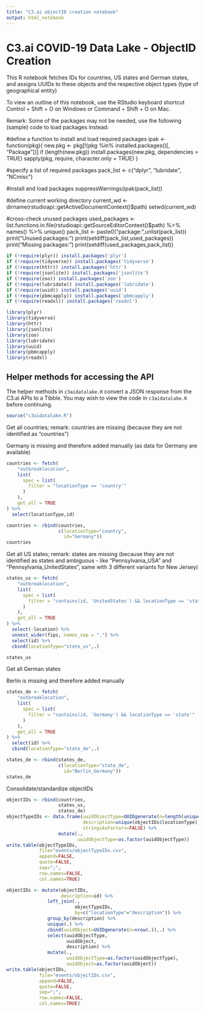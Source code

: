 ```yaml
---
title: "C3.ai objectID creation notebook"
output: html_notebook
---
```


# C3.ai COVID-19 Data Lake - ObjectID Creation

This R notebook fetches IDs for countries, US states and German states, and assigns UUIDs to these objects and the respective object types (type of geographical entity)

To view an outline of this notebook, use the RStudio keyboard shortcut Control + Shift + O on Windows or Command + Shift + O on Mac. 

Remark: Some of the packages may not be needed, use the following (sample) code to load packages instead:

#define a function to install and load required packages
ipak <- function(pkg){
  new.pkg <- pkg[!(pkg %in% installed.packages()[, "Package"])]
  if (length(new.pkg)) 
    install.packages(new.pkg, dependencies = TRUE)
  sapply(pkg, require, character.only = TRUE)
}

#specify a list of required packages
pack_list <- c("dplyr",
               "lubridate",
               "NCmisc")

#install and load packages
suppressWarnings(ipak(pack_list))

#define current working directory
current_wd <- dirname(rstudioapi::getActiveDocumentContext()$path)
setwd(current_wd)

#cross-check unused packages
used_packages <- list.functions.in.file(rstudioapi::getSourceEditorContext()$path) %>%
  names() %>%
  unique()
pack_list <- paste0("package:",unlist(pack_list))
print("Unused packages:")
print(setdiff(pack_list,used_packages))
print("Missing packages:")
print(setdiff(used_packages,pack_list))

```r
if (!require(plyr)) install.packages('plyr')
if (!require(tidyverse)) install.packages('tidyverse')
if (!require(httr)) install.packages('httr')
if (!require(jsonlite)) install.packages('jsonlite')
if (!require(zoo)) install.packages('zoo')
if (!require(lubridate)) install.packages('lubridate')
if (!require(uuid)) install.packages('uuid')
if (!require(pbmcapply)) install.packages('pbmcapply')
if (!require(readxl)) install.packages('readxl')

library(plyr)
library(tidyverse)
library(httr)
library(jsonlite)
library(zoo)
library(lubridate)
library(uuid)
library(pbmcapply)
library(readxl)
```

## Helper methods for accessing the API

The helper methods in `c3aidatalake.R` convert a JSON response from the C3.ai APIs to a Tibble. You may wish to view the code in `c3aidatalake.R` before continuing.

```r
source("c3aidatalake.R")
```

Get all countries; remark: countries are missing (because they are not identified as "countries")

Germany is missing and therefore added manually (as data for Germany are available)

```r
countries <- fetch(
    "outbreaklocation",
    list(
      spec = list(
        filter = "locationType == 'country'"
      )
    ),
    get_all = TRUE
) %>% 
  select(locationType,id)

countries <- rbind(countries,
                   c(locationType="country",
                     id="Germany"))
countries
```

Get all US states; remark: states are missing (because they are not identified as states and ambiguous - like "Pennsylvania_USA" and "Pennsylvania_UnitedStates", same with
3 different variants for New Jersey)

```r
states_us <- fetch(
    "outbreaklocation",
    list(
      spec = list(
        filter = "contains(id, 'UnitedStates') && locationType == 'state'"
      )
    ),
    get_all = TRUE
) %>% 
  select(-location) %>% 
  unnest_wider(fips, names_sep = ".") %>% 
  select(id) %>%
  cbind(locationType="state_us",.)

states_us
```

Get all German states

Berlin is missing and therefore added manually

```r
states_de <- fetch(
    "outbreaklocation",
    list(
      spec = list(
        filter = "contains(id, 'Germany') && locationType == 'state'"
      )
    ),
    get_all = TRUE
) %>% 
  select(id) %>%
  cbind(locationType="state_de",.)

states_de <- rbind(states_de,
                   c(locationType="state_de",
                     id="Berlin_Germany"))
states_de
```

Consolidate/standardize objectIDs

```r
objectIDs <- rbind(countries,
                   states_us,
                   states_de)
objectTypeIDs <- data.frame(uuidObjectType=UUIDgenerate(n=length(unique(objectIDs$locationType))),
                            description=unique(objectIDs$locationType),
                            stringsAsFactors=FALSE) %>%
                   mutate(.,
                          uuidObjectType=as.factor(uuidObjectType))
write.table(objectTypeIDs,
            file="events/objectTypeIDs.csv",
            append=FALSE,
            quote=FALSE,
            sep=";",
            row.names=FALSE,
            col.names=TRUE)

objectIDs <- mutate(objectIDs,
                    description=id) %>%
               left_join(.,
                         objectTypeIDs,
                         by=c("locationType"="description")) %>%
               group_by(description) %>%
               unique(.) %>%
               cbind(uuidObject=UUIDgenerate(n=nrow(.)),.) %>%
               select(uuidObjectType,
                      uuidObject,
                      description) %>%
               mutate(.,
                      uuidObjectType=as.factor(uuidObjectType),
                      uuidObject=as.factor(uuidObject))
write.table(objectIDs,
            file="events/objectIDs.csv",
            append=FALSE,
            quote=FALSE,
            sep=";",
            row.names=FALSE,
            col.names=TRUE)
```
